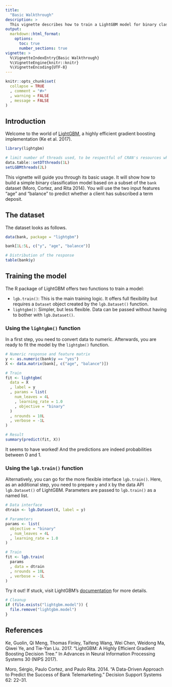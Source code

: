 ```yaml
---
title:
  "Basic Walkthrough"
description: >
  This vignette describes how to train a LightGBM model for binary classification.
output:
  markdown::html_format:
    options:
      toc: true
      number_sections: true
vignette: >
  %\VignetteIndexEntry{Basic Walkthrough}
  %\VignetteEngine{knitr::knitr}
  %\VignetteEncoding{UTF-8}
---
```


```r
knitr::opts_chunk$set(
  collapse = TRUE
  , comment = "#>"
  , warning = FALSE
  , message = FALSE
)
```

## Introduction

Welcome to the world of [LightGBM](https://lightgbm.readthedocs.io/en/latest/), a highly efficient gradient boosting implementation (Ke et al. 2017).

```r
library(lightgbm)
```

```r
# limit number of threads used, to be respectful of CRAN's resources when it checks this vignette
data.table::setDTthreads(1L)
setLGBMthreads(2L)
```

This vignette will guide you through its basic usage. It will show how to build a simple binary classification model based on a subset of the `bank` dataset (Moro, Cortez, and Rita 2014). You will use the two input features "age" and "balance" to predict whether a client has subscribed a term deposit.

## The dataset

The dataset looks as follows.

```r
data(bank, package = "lightgbm")

bank[1L:5L, c("y", "age", "balance")]

# Distribution of the response
table(bank$y)
```

## Training the model

The R package of LightGBM offers two functions to train a model:

- `lgb.train()`: This is the main training logic. It offers full flexibility but requires a `Dataset` object created by the `lgb.Dataset()` function.
- `lightgbm()`: Simpler, but less flexible. Data can be passed without having to bother with `lgb.Dataset()`.

### Using the `lightgbm()` function

In a first step, you need to convert data to numeric. Afterwards, you are ready to fit the model by the `lightgbm()` function.

```r
# Numeric response and feature matrix
y <- as.numeric(bank$y == "yes")
X <- data.matrix(bank[, c("age", "balance")])

# Train
fit <- lightgbm(
  data = X
  , label = y
  , params = list(
    num_leaves = 4L
    , learning_rate = 1.0
    , objective = "binary"
  )
  , nrounds = 10L
  , verbose = -1L
)

# Result
summary(predict(fit, X))
```

It seems to have worked! And the predictions are indeed probabilities between 0 and 1.

### Using the `lgb.train()` function

Alternatively, you can go for the more flexible interface `lgb.train()`. Here, as an additional step, you need to prepare `y` and `X` by the data API `lgb.Dataset()` of LightGBM. Parameters are passed to `lgb.train()` as a named list.

```r
# Data interface
dtrain <- lgb.Dataset(X, label = y)

# Parameters
params <- list(
  objective = "binary"
  , num_leaves = 4L
  , learning_rate = 1.0
)

# Train
fit <- lgb.train(
  params
  , data = dtrain
  , nrounds = 10L
  , verbose = -1L
)
```

Try it out! If stuck, visit LightGBM's [documentation](https://lightgbm.readthedocs.io/en/latest/R/index.html) for more details.

```r
# Cleanup
if (file.exists("lightgbm.model")) {
  file.remove("lightgbm.model")
}
```

## References

Ke, Guolin, Qi Meng, Thomas Finley, Taifeng Wang, Wei Chen, Weidong Ma, Qiwei Ye, and Tie-Yan Liu. 2017. "LightGBM: A Highly Efficient Gradient Boosting Decision Tree." In Advances in Neural Information Processing Systems 30 (NIPS 2017).

Moro, Sérgio, Paulo Cortez, and Paulo Rita. 2014. "A Data-Driven Approach to Predict the Success of Bank Telemarketing." Decision Support Systems 62: 22–31.
